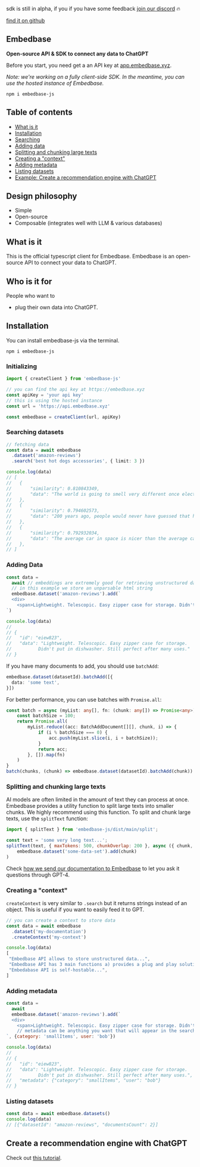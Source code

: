 
sdk is still in alpha, if you if you have some feedback [join our discord](https://discord.gg/pMNeuGrDky) 🔥

[find it on github](https://github.com/different-ai/embedbase/sdk/embedbase-js)

## Embedbase
**Open-source API & SDK to connect any data to ChatGPT**

Before you start, you need get a an API key at [app.embedbase.xyz](https://app.embedbase.xyz/signup).

*Note: we're working on a fully client-side SDK. In the meantime, you can use the hosted instance of Embedbase.*


```
npm i embedbase-js
```

## Table of contents

- [What is it](#what-is-it)
- [Installation](#installation)
- [Searching](#fetching-embeddings)
- [Adding data](#adding-data)
- [Splitting and chunking large texts](#splitting-and-chunking-large-texts)
- [Creating a "context"](#creating-a-context)
- [Adding metadata](#adding-metadata)
- [Listing datasets](#listing-datasets)
- [Example: Create a recommendation engine with ChatGPT](#example-create-a-recommendation-engine-with-chatgpt)

## Design philosophy

- Simple
- Open-source
- Composable (integrates well with LLM & various databases)



## What is it

This is the official typescript client for Embedbase. Embedbase is an open-source API to connect your data to ChatGPT.

## Who is it for

People who want to
* plug their own data into ChatGPT.



## Installation

You can install embedbase-js via the terminal.

```
npm i embedbase-js
```

### Initializing

```ts
import { createClient } from 'embedbase-js'

// you can find the api key at https://embedbase.xyz
const apiKey = 'your api key'
// this is using the hosted instance
const url = 'https://api.embedbase.xyz'

const embedbase = createClient(url, apiKey)
```

### Searching datasets

```ts
// fetching data
const data = await embedbase
  .dataset('amazon-reviews')
  .search('best hot dogs accessories', { limit: 3 })

console.log(data)
// [
//   {
//       "similarity": 0.810843349,
//       "data": "The world is going to smell very different once electric      vehicles become commonplace"
//   },
//   {
//       "similarity": 0.794602573,
//       "data": "200 years ago, people would never have guessed that humans in the future would communicate by silently tapping on glass"
//   },
//   {
//       "similarity": 0.792932034,
//       "data": "The average car in space is nicer than the average car on Earth"
//   },
// ]
```

### Adding Data

```js
const data =
  await // embeddings are extremely good for retrieving unstructured data
  // in this example we store an unparsable html string
  embedbase.dataset('amazon-reviews').add(`
  <div>
    <span>Lightweight. Telescopic. Easy zipper case for storage. Didn't put in dishwasher. Still perfect after many uses.</span>
`)

console.log(data)
//
// {
//   "id": "eiew823",
//   "data": "Lightweight. Telescopic. Easy zipper case for storage.
//          Didn't put in dishwasher. Still perfect after many uses."
// }
```

If you have many documents to add, you should use `batchAdd`:

```ts
embedbase.dataset(datasetId).batchAdd([{
  data: 'some text',
}])
```

For better performance, you can use batches with `Promise.all`:

```ts
const batch = async (myList: any[], fn: (chunk: any[]) => Promise<any>) => {
    const batchSize = 100;
    return Promise.all(
        myList.reduce((acc: BatchAddDocument[][], chunk, i) => {
            if (i % batchSize === 0) {
                acc.push(myList.slice(i, i + batchSize));
            }
            return acc;
        }, []).map(fn)
    )
}
batch(chunks, (chunk) => embedbase.dataset(datasetId).batchAdd(chunk))
```

### Splitting and chunking large texts

AI models are often limited in the amount of text they can process at once. Embedbase provides a utility function to split large texts into smaller chunks.
We highly recommend using this function.
To split and chunk large texts, use the `splitText` function:

```js
import { splitText } from 'embedbase-js/dist/main/split';

const text = 'some very long text...';
splitText(text, { maxTokens: 500, chunkOverlap: 200 }, async ({ chunk, start, end }) =>
    embedbase.dataset('some-data-set').add(chunk)
)
```

Check [how we send our documentation to Embedbase](https://github.com/different-ai/embedbase-docs/blob/cb082d5b54b1038bee73511d9b9046fbb22d8a6f/scripts/sync.ts) to let you ask it questions through GPT-4.

### Creating a "context"

`createContext` is very similar to `.search` but it returns strings instead of an object. This is useful if you want to easily feed it to GPT.

```js
// you can create a context to store data
const data = await embedbase
  .dataset('my-documentation')
  .createContext('my-context')

console.log(data)
[
 "Embedbase API allows to store unstructured data...",
 "Embedbase API has 3 main functions a) provides a plug and play solution to store embeddings b) makes it easy to connect to get the right data into llms c)..",
 "Embedabase API is self-hostable...",
]
```

### Adding metadata

```js
const data =
  await
  embedbase.dataset('amazon-reviews').add(`
  <div>
    <span>Lightweight. Telescopic. Easy zipper case for storage. Didn't put in dishwasher. Still perfect after many uses.</span>
    // metadata can be anything you want that will appear in the search results later
`, {category: 'smallItems', user: 'bob'})

console.log(data)
//
// {
//   "id": "eiew823",
//   "data": "Lightweight. Telescopic. Easy zipper case for storage.
//          Didn't put in dishwasher. Still perfect after many uses.",
//   "metadata": {"category": "smallItems", "user": "bob"}
// }
```


### Listing datasets

```js
const data = await embedbase.datasets()
console.log(data)
// [{"datasetId": "amazon-reviews", "documentsCount": 2}]
```

## Create a recommendation engine with ChatGPT

Check out [this tutorial](https://betterprogramming.pub/using-openai-to-increase-time-spent-on-your-blog-3f138d5ae6aa).
